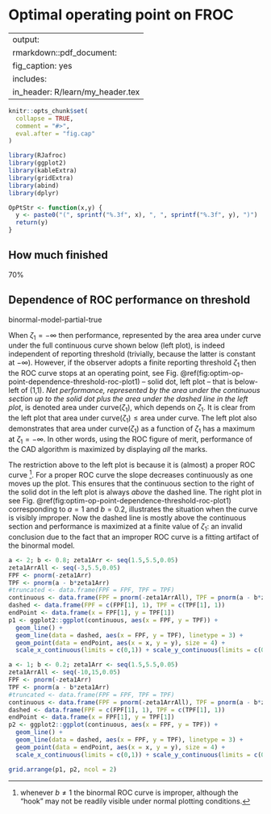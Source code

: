 # Optimal operating point on FROC {#optim-op-point}

---
output:
  rmarkdown::pdf_document:
    fig_caption: yes        
    includes:  
      in_header: R/learn/my_header.tex
---

```r
knitr::opts_chunk$set(
  collapse = TRUE,
  comment = "#>",
  eval.after = "fig.cap"
)

library(RJafroc)
library(ggplot2)
library(kableExtra)
library(gridExtra)
library(abind)
library(dplyr)
```



```r
OpPtStr <- function(x,y) {
  y <- paste0("(", sprintf("%.3f", x), ", ", sprintf("%.3f", y), ")")
  return(y)
}
```



## How much finished {#optim-op-point-how-much-finished}
70%


## Dependence of ROC performance on threshold {#optim-op-point-dependence-threshold-roc}
binormal-model-partial-true

When $\zeta_1 = -\infty$ then performance, represented by the area $\text{area under curve}$ under the full continuous curve shown below (left plot), is indeed independent of reporting threshold (trivially, because the latter is constant at $-\infty$). However, if the observer adopts a finite reporting threshold $\zeta_1$ then the ROC curve stops at an operating point, see Fig. \@ref(fig:optim-op-point-dependence-threshold-roc-plot1) -- solid dot, left plot -- that is below-left of (1,1). *Net performance, represented by the area under the continuous section up to the solid dot plus the area under the dashed line in the left plot*, is denoted $\text{area under curve}(\zeta_1)$, which depends on $\zeta_1$. It is clear from the left plot that $\text{area under curve}(\zeta_1) \le \text{area under curve}$. The left plot also demonstrates that $\text{area under curve}(\zeta_1)$ as a function of $\zeta_1$ has a maximum at $\zeta_1 = -\infty$. In other words, using the ROC figure of merit, performance of the CAD algorithm is maximized by displaying *all* the marks. 

The restriction above to the left plot is because it is (almost) a proper ROC curve ^[whenever $b \ne 1$ the binormal ROC curve is improper, although the "hook" may not be readily visible under normal plotting conditions.]. For a proper ROC curve the slope decreases continuously as one moves up the plot. This ensures that the continuous section to the right of the solid dot in the left plot is always *above* the dashed line. The right plot in see Fig. \@ref(fig:optim-op-point-dependence-threshold-roc-plot1) corresponding to $a = 1$ and $b = 0.2$, illustrates the situation when the curve is visibly improper. Now the dashed line is mostly above the continuous section and performance is maximized at a finite value of $\zeta_1$: an invalid conclusion due to the fact that an improper ROC curve is a fitting artifact of the binormal model.  

```r
a <- 2; b <- 0.8; zeta1Arr <- seq(1.5,5.5,0.05)
zeta1ArrAll <- seq(-3,5.5,0.05)
FPF <- pnorm(-zeta1Arr)
TPF <- pnorm(a - b*zeta1Arr)
#truncated <- data.frame(FPF = FPF, TPF = TPF)
continuous <- data.frame(FPF = pnorm(-zeta1ArrAll), TPF = pnorm(a - b*zeta1ArrAll))
dashed <- data.frame(FPF = c(FPF[1], 1), TPF = c(TPF[1], 1))
endPoint <- data.frame(x = FPF[1], y = TPF[1])
p1 <- ggplot2::ggplot(continuous, aes(x = FPF, y = TPF)) + 
  geom_line() + 
  geom_line(data = dashed, aes(x = FPF, y = TPF), linetype = 3) + 
  geom_point(data = endPoint, aes(x = x, y = y), size = 4) + 
  scale_x_continuous(limits = c(0,1)) + scale_y_continuous(limits = c(0,1))
```



```r
a <- 1; b <- 0.2; zeta1Arr <- seq(1.5,5.5,0.05)
zeta1ArrAll <- seq(-10,15,0.05)
FPF <- pnorm(-zeta1Arr)
TPF <- pnorm(a - b*zeta1Arr)
#truncated <- data.frame(FPF = FPF, TPF = TPF)
continuous <- data.frame(FPF = pnorm(-zeta1ArrAll), TPF = pnorm(a - b*zeta1ArrAll))
dashed <- data.frame(FPF = c(FPF[1], 1), TPF = c(TPF[1], 1))
endPoint <- data.frame(x = FPF[1], y = TPF[1])
p2 <- ggplot2::ggplot(continuous, aes(x = FPF, y = TPF)) + 
  geom_line() + 
  geom_line(data = dashed, aes(x = FPF, y = TPF), linetype = 3) + 
  geom_point(data = endPoint, aes(x = x, y = y), size = 4) + 
  scale_x_continuous(limits = c(0,1)) + scale_y_continuous(limits = c(0,1))
```



```r
grid.arrange(p1, p2, ncol = 2)
```



